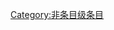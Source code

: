 {{catmore1|[[Wikipedia:考古学专题|Wikipedia:考古学专题]]}}
{{Articles by Quality| topic=考古学|project=考古学|format=TOC}}
{{Wikipedia category}}
{{emptycat}}
[[Category:非条目级条目|Category:非条目级条目]]